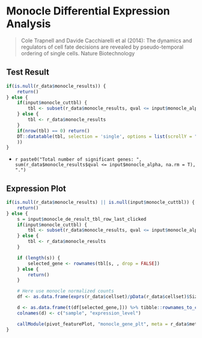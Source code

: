 
# Monocle Differential Expression Analysis

> Cole Trapnell and Davide Cacchiarelli et al (2014): The dynamics and regulators of cell fate decisions are revealed by pseudo-temporal ordering of single cells. Nature Biotechnology

## Test Result

```r
if(is.null(r_data$monocle_results)) {
    return()
} else {
    if(input$monocle_cuttbl) {
        tbl <- subset(r_data$monocle_results, qval <= input$monocle_alpha)
    } else {
        tbl <- r_data$monocle_results
    }
    if(nrow(tbl) == 0) return()
    DT::datatable(tbl, selection = 'single', options = list(scrollY = "400px", lengthMenu = c(20, 50, 100), order = list(list(2, 'asc')), orderClasses = T
    ))
}
```

* `r paste0("Total number of significant genes: ", sum(r_data$monocle_results$qval <= input$monocle_alpha, na.rm = T), ".")`

## Expression Plot 

```r

if(is.null(r_data$monocle_results) || is.null(input$monocle_cuttbl)) {
    return()
} else {
    s = input$monocle_de_result_tbl_row_last_clicked
    if(input$monocle_cuttbl) {
        tbl <- subset(r_data$monocle_results, qval <= input$monocle_alpha)
    } else {
        tbl <- r_data$monocle_results
    }

    if (length(s)) {
        selected_gene <- rownames(tbl[s, , drop = FALSE])
    } else {
        return()
    }

    # Here use monocle normalized counts
    df <- as.data.frame(exprs(r_data$cellset)/pData(r_data$cellset)$Size_Factor)

    d <- as.data.frame(t(df[selected_gene,])) %>% tibble::rownames_to_column()
    colnames(d) <- c("sample", "expression_level")

    callModule(pivot_featurePlot, "monocle_gene_plt", meta = r_data$meta, df = d, gene = selected_gene)
}
```


